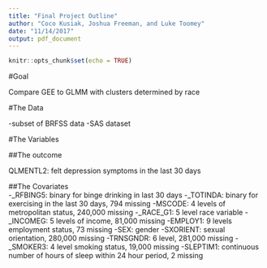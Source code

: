 ```yaml
---
title: "Final Project Outline"
author: "Coco Kusiak, Joshua Freeman, and Luke Toomey"
date: "11/14/2017"
output: pdf_document
---
```


```r
knitr::opts_chunk$set(echo = TRUE)
```

#Goal  

Compare GEE to GLMM with clusters determined by race


#The Data

-subset of BRFSS data
-SAS dataset 

#The Variables

##The outcome  

QLMENTL2: felt depression symptoms in the last 30 days


##The Covariates  
  -_RFBING5: binary for binge drinking in last 30 days
  -_TOTINDA: binary for exercising in the last 30 days, 794 missing
  -MSCODE: 4 levels of metropolitan status, 240,000 missing
  -_RACE_G1: 5 level race variable
  -_INCOMEG: 5 levels of income, 81,000 missing
  -EMPLOY1: 9 levels employment status, 73 missing
  -SEX: gender
  -SXORIENT: sexual orientation, 280,000 missing
  -TRNSGNDR: 6 level, 281,000 missing
  -_SMOKER3: 4 level smoking status, 19,000 missing
  -SLEPTIM1: continuous number of hours of sleep within 24 hour period, 2 missing

